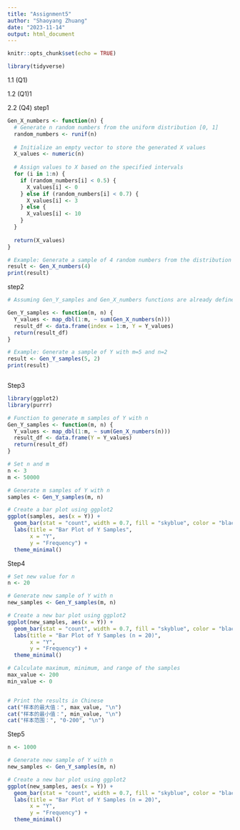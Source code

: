 ```yaml
---
title: "Assignment5"
author: "Shaoyang Zhuang"
date: "2023-11-14"
output: html_document
---
```


```r
knitr::opts_chunk$set(echo = TRUE)

library(tidyverse)
```

1.1
(Q1)


1.2
(Q1)1

2.2
(Q4)
step1
```r
Gen_X_numbers <- function(n) {
  # Generate n random numbers from the uniform distribution [0, 1]
  random_numbers <- runif(n)
  
  # Initialize an empty vector to store the generated X values
  X_values <- numeric(n)
  
  # Assign values to X based on the specified intervals
  for (i in 1:n) {
    if (random_numbers[i] < 0.5) {
      X_values[i] <- 0
    } else if (random_numbers[i] < 0.7) {
      X_values[i] <- 3
    } else {
      X_values[i] <- 10
    }
  }
  
  return(X_values)
}

# Example: Generate a sample of 4 random numbers from the distribution of X
result <- Gen_X_numbers(4)
print(result)

```



step2
```r

# Assuming Gen_Y_samples and Gen_X_numbers functions are already defined

Gen_Y_samples <- function(m, n) {
  Y_values <- map_dbl(1:m, ~ sum(Gen_X_numbers(n)))
  result_df <- data.frame(index = 1:m, Y = Y_values)
  return(result_df)
}

# Example: Generate a sample of Y with m=5 and n=2
result <- Gen_Y_samples(5, 2)
print(result)



```




Step3
```r
library(ggplot2)
library(purrr)

# Function to generate m samples of Y with n
Gen_Y_samples <- function(m, n) {
  Y_values <- map_dbl(1:m, ~ sum(Gen_X_numbers(n)))
  result_df <- data.frame(Y = Y_values)
  return(result_df)
}

# Set n and m
n <- 3
m <- 50000

# Generate m samples of Y with n
samples <- Gen_Y_samples(m, n)

# Create a bar plot using ggplot2
ggplot(samples, aes(x = Y)) +
  geom_bar(stat = "count", width = 0.7, fill = "skyblue", color = "black") +
  labs(title = "Bar Plot of Y Samples",
       x = "Y",
       y = "Frequency") +
  theme_minimal()


```



Step4
```r

# Set new value for n
n <- 20

# Generate new sample of Y with n
new_samples <- Gen_Y_samples(m, n)

# Create a new bar plot using ggplot2
ggplot(new_samples, aes(x = Y)) +
  geom_bar(stat = "count", width = 0.7, fill = "skyblue", color = "black") +
  labs(title = "Bar Plot of Y Samples (n = 20)",
       x = "Y",
       y = "Frequency") +
  theme_minimal()

# Calculate maximum, minimum, and range of the samples
max_value <- 200
min_value <- 0


# Print the results in Chinese
cat("样本的最大值：", max_value, "\n")
cat("样本的最小值：", min_value, "\n")
cat("样本范围：", "0-200", "\n")


```







Step5
```r
n <- 1000

# Generate new sample of Y with n
new_samples <- Gen_Y_samples(m, n)

# Create a new bar plot using ggplot2
ggplot(new_samples, aes(x = Y)) +
  geom_bar(stat = "count", width = 0.7, fill = "skyblue", color = "black") +
  labs(title = "Bar Plot of Y Samples (n = 20)",
       x = "Y",
       y = "Frequency") +
  theme_minimal()

```




